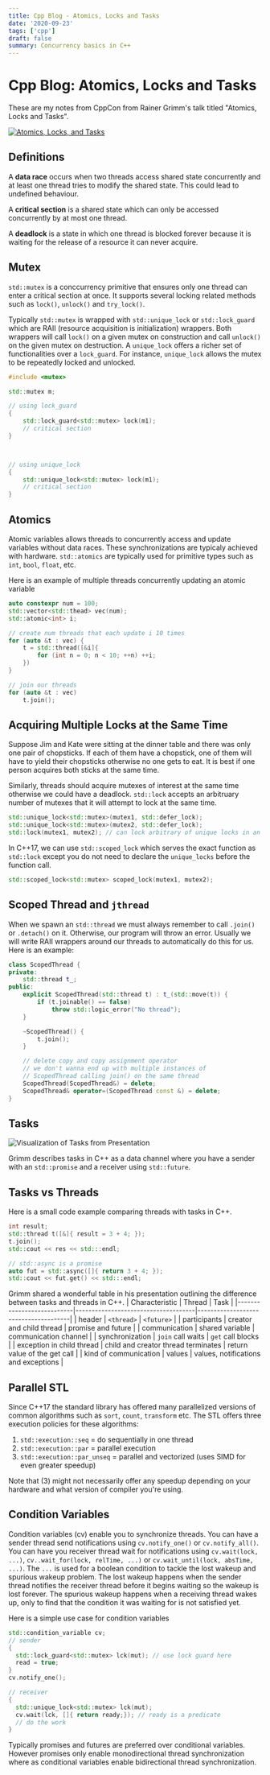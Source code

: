 ```yaml
---
title: Cpp Blog - Atomics, Locks and Tasks
date: '2020-09-23'
tags: ['cpp']
draft: false
summary: Concurrency basics in C++
---
```


# Cpp Blog: Atomics, Locks and Tasks

These are my notes from CppCon from Rainer Grimm's talk titled "Atomics, Locks and Tasks".

[![Atomics, Locks, and Tasks](http://img.youtube.com/vi/o0i2fc0Keo8/0.jpg)](http://www.youtube.com/watch?v=o0i2fc0Keo8)

## Definitions

A **data race** occurs when two threads access shared state concurrently and at least one thread tries to modify the shared state. This could lead to undefined behaviour.

A **critical section** is a shared state which can only be accessed concurrently by at most one thread.

A **deadlock** is a state in which one thread is blocked forever because it is waiting for the release of a resource it can never acquire.

## Mutex

`std::mutex` is a conccurrency primitive that ensures only one thread can enter a critical section at once. It supports several locking related methods such as `lock()`, `unlock()` and `try_lock()`.

Typically `std::mutex` is wrapped with `std::unique_lock` or `std::lock_guard` which are RAII (resource acquisition is initialization) wrappers. Both wrappers will call `lock()` on a given mutex on construction and call `unlock()` on the given mutex on destruction. A `unique_lock` offers a richer set of functionalities over a `lock_guard`. For instance, `unique_lock` allows the mutex to be repeatedly locked and unlocked.

```cpp
#include <mutex>

std::mutex m;

// using lock_guard
{
    std::lock_guard<std::mutex> lock(m1);
    // critical section
}



// using unique_lock
{
    std::unique_lock<std::mutex> lock(m1);
    // critical section
}
```

## Atomics

Atomic variables allows threads to concurrently access and update variables without data races. These synchronizations are typicaly achieved with hardware. `std::atomics` are typically used for primitive types such as `int`, `bool`, `float`, etc.

Here is an example of multiple threads concurrently updating an atomic variable

```cpp
auto constexpr num = 100;
std::vector<std::thead> vec(num);
std::atomic<int> i;

// create num threads that each update i 10 times
for (auto &t : vec) {
    t = std::thread([&i]{
        for (int n = 0; n < 10; ++n) ++i;
    })
}

// join our threads
for (auto &t : vec)
    t.join();
```

## Acquiring Multiple Locks at the Same Time

Suppose Jim and Kate were sitting at the dinner table and there was only one pair of chopsticks. If each of them have a chopstick, one of them will have to yield their chopsticks otherwise no one gets to eat. It is best if one person acquires both sticks at the same time.

Similarly, threads should acquire mutexes of interest at the same time otherwise we could have a deadlock. `std::lock` accepts an arbitruary number of mutexes that it will attempt to lock at the same time.

```cpp
std::unique_lock<std::mutex>(mutex1, std::defer_lock);
std::unique_lock<std::mutex>(mutex2, std::defer_lock);
std::lock(mutex1, mutex2); // can lock arbitrary of unique locks in an atomic fashion
```

In C++17, we can use `std::scoped_lock` which serves the exact function as `std::lock` except you do not need to declare the `unique_locks` before the function call.

```cpp
std::scoped_lock<std::mutex> scoped_lock(mutex1, mutex2);
```

## Scoped Thread and `jthread`

When we spawn an `std::thread` we must always remember to call `.join()` or `.detach()` on it. Otherwise, our program will throw an error. Usually we will write RAII wrappers around our threads to automatically do this for us. Here is an example:

```cpp
class ScopedThread {
private:
    std::thread t_;
public:
    explicit ScopedThread(std::thread t) : t_(std::move(t)) {
        if (t.joinable() == false)
            throw std::logic_error("No thread");
    }

    ~ScopedThread() {
        t.join();
    }

    // delete copy and copy assignment operator
    // we don't wanna end up with multiple instances of
    // ScopedThread calling join() on the same thread
    ScopedThread(ScopedThread&) = delete;
    ScopedThread& operator=(ScopedThread const &) = delete;
}
```

## Tasks

![Visualization of Tasks from Presentation](/assets/tasks.png)

Grimm describes tasks in C++ as a data channel where you have a sender with an `std::promise` and a receiver using `std::future`.

## Tasks vs Threads

Here is a small code example comparing threads with tasks in C++.

```cpp
int result;
std::thread t([&]{ result = 3 + 4; });
t.join();
std::cout << res << std:::endl;

// std::async is a promise
auto fut = std::async([]{ return 3 + 4; });
std::cout << fut.get() << std:::endl;
```

Grimm shared a wonderful table in his presentation outlining the difference between tasks and threads in C++.
| Characteristic | Thread | Task |
|---------------------------|-------------------------------------|--------------------------------------|
| header | `<thread>` | `<future>` |
| participants | creator and child thread | promise and future |
| communication | shared variable | communication channel |
| synchronization | `join` call waits | `get` call blocks |
| exception in child thread | child and creator thread terminates | return value of the get call |
| kind of communication | values | values, notifications and exceptions |

## Parallel STL

Since C++17 the standard library has offered many parallelized versions of common algorithms such as `sort`, `count`, `transform` etc. The STL offers three execution policies for these algorithms:

1. `std::execution::seq` = do sequentially in one thread
2. `std::execution::par` = parallel execution
3. `std::execution::par_unseq` = parallel and vectorized (uses SIMD for even greater speedup)

Note that (3) might not necessarily offer any speedup depending on your hardware and what version of compiler you're using.

## Condition Variables

Condition variables (cv) enable you to synchronize threads. You can have a sender thread send notifications using `cv.notify_one()` or `cv.notify_all()`. You can have you receiver thread wait for notifications using
`cv.wait(lock, ...)`, `cv..wait_for(lock, relTime, ...)` or `cv.wait_until(lock, absTime, ...)`. The `...` is used for a boolean condition to tackle the lost wakeup and spurious wakeup problem. The lost wakeup happens when the sender thread notifies the receiver thread before it begins waiting so the wakeup is lost forever. The spurious wakeup happens when a receiving thread wakes up, only to find that the condition it was waiting for is not satisfied yet.

Here is a simple use case for condition variables

```cpp
std::condition_variable cv;
// sender
{
  std::lock_guard<std::mutex> lck(mut); // use lock guard here
  read = true;
}
cv.notify_one();

// receiver
{
  std::unique_lock<std::mutex> lck(mut);
  cv.wait(lck, []{ return ready;}); // ready is a predicate
  // do the work
}
```

Typically promises and futures are preferred over conditional variables. However promises only enable monodirectional thread synchronization where as conditional variables enable bidirectional thread synchronization.
